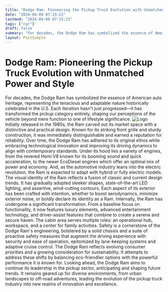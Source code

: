 ```yaml
---
title: "Dodge Ram: Pioneering the Pickup Truck Evolution with Unmatched Power and Style"
date: "2024-04-09 07:15:21"
lastmod: "2024-04-09 07:15:21"
tags: ["car"]
draft: false
summary: "For decades, the Dodge Ram has symbolized the essence of American auto heritage, representing the tenacious and adaptable nature historically celebrated in the U.S. Each iteration hasn't just progressed—it has transformed the pickup category entirely, shaping our perceptions of the vehicle beyond mere function to one of lifestyle significance."
layout: PostSimple
---
```

# Dodge Ram: Pioneering the Pickup Truck Evolution with Unmatched Power and Style
For decades, the Dodge Ram has symbolized the essence of American auto heritage, representing the tenacious and adaptable nature historically celebrated in the U.S. Each iteration hasn't just progressed—it has transformed the pickup category entirely, shaping our perceptions of the vehicle beyond mere function to one of lifestyle significance.
<img alt="Logo" class="lazyImg" data-src="https://cdn.seniorsselection.com/src_image/fc96f7af1681e217084d191c7f12668c.webp" src="/statics/image/loading.webp"/>
Initially released in the 1980s, the Ram carved out its market space with a distinctive and practical design. Known for its striking front grille and sturdy construction, it was immediately distinguishable and earned a reputation for reliability. Over time, the Dodge Ram has adhered to its original ethos while embracing technological innovation and improving its driving dynamics to align with contemporary standards.
Under its hood lies a variety of engines, from the revered Hemi V8 known for its booming sound and quick acceleration, to the newer EcoDiesel engines which offer an optimal mix of power and economy. And, as the automotive industry leans into the electric revolution, the Ram is expected to adapt with hybrid or fully electric models.
The visual identity of the Ram reflects a fusion of classic and current design trends. It has gradually adopted sleeker shapes, state-of-the-art LED lighting, and assertive, wind-cutting contours. Each aspect of its exterior has been crafted with intention, whether to boost aerodynamics, minimize exterior noise, or boldly declare its identity as a Ram.
Internally, the Ram has undergone a significant transformation. From a baseline focus on functionality, it now features luxury elements, advanced entertainment technology, and driver-assist features that combine to create a serene and secure haven. The cabin area serves multiple roles: an operational hub, workspace, and a center for family activities.
Safety is a cornerstone of the Dodge Ram's engineering, bolstered by a solid chassis and a suite of proactive safety measures that augment the driving experience with security and ease of operation, epitomized by lane-keeping systems and adaptive cruise control.
The Dodge Ram reflects evolving consumer priorities and a growing consideration for sustainability. It attempts to address these shifts by balancing eco-friendlier options with the powerful performance it is known for.
Looking ahead, the Dodge Ram aims to continue its leadership in the pickup sector, anticipating and shaping future trends. It remains geared up for diverse environments, from urban landscapes to off-road adventures, leading the evolution of the pickup truck industry into new realms of innovation and excellence.
        